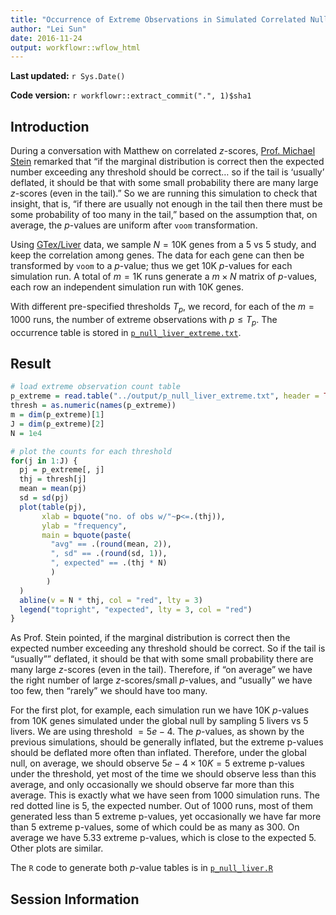 ```yaml
---
title: "Occurrence of Extreme Observations in Simulated Correlated Null Data"
author: "Lei Sun"
date: 2016-11-24
output: workflowr::wflow_html
---
```



**Last updated:** `r Sys.Date()`

**Code version:** `r workflowr::extract_commit(".", 1)$sha1`

## Introduction

During a conversation with Matthew on correlated $z$-scores, [Prof. Michael Stein](https://galton.uchicago.edu/~stein/) remarked that "if the marginal distribution is correct then the expected number exceeding any threshold should be correct... so if the tail is 'usually' deflated, it should be that with some small probability there are many large $z$-scores (even in the tail)." So we are running this simulation to check that insight, that is, "if there are usually not enough in the tail then there must be some probability of too many in the tail," based on the assumption that, on average, the $p$-values are uniform after `voom` transformation.

Using [GTex/Liver](https://github.com/LSun/truncash/tree/master/data/liver.csv) data, we sample $N = 10$K genes from a $5$ vs $5$ study, and keep the correlation among genes.  The data for each gene can then be transformed by `voom` to a $p$-value; thus we get $10$K $p$-values for each simulation run.  A total of $m = 1$K runs generate a $m \times N$ matrix of $p$-values, each row an independent simulation run with $10$K genes.

With different pre-specified thresholds $T_p$, we record, for each of the $m = 1000$ runs, the number of extreme observations with $p \leq T_p$.  The occurrence table is stored in [`p_null_liver_extreme.txt`](https://github.com/LSun/truncash/tree/master/output/p_null_liver_extreme.txt).

## Result

```r
# load extreme observation count table
p_extreme = read.table("../output/p_null_liver_extreme.txt", header = TRUE, check.names = FALSE)
thresh = as.numeric(names(p_extreme))
m = dim(p_extreme)[1]
J = dim(p_extreme)[2]
N = 1e4

# plot the counts for each threshold
for(j in 1:J) {
  pj = p_extreme[, j]
  thj = thresh[j]
  mean = mean(pj)
  sd = sd(pj)
  plot(table(pj),
       xlab = bquote("no. of obs w/"~p<=.(thj)),
       ylab = "frequency",
       main = bquote(paste(
         "avg" == .(round(mean, 2)),
         ", sd" == .(round(sd, 1)),
         ", expected" == .(thj * N)
         )
        )
  )
  abline(v = N * thj, col = "red", lty = 3)
  legend("topright", "expected", lty = 3, col = "red")
}
```

As Prof. Stein pointed, if the marginal distribution is correct then the expected number exceeding any threshold should be correct.  So if the tail is "usually"" deflated, it should be that with some small probability there are many large $z$-scores (even in the tail).  Therefore, if "on average" we have the right number of large $z$-scores/small $p$-values, and "usually" we have too few, then "rarely" we should have too many.

For the first plot, for example, each simulation run we have $10$K $p$-values from $10$K genes simulated under the global null by sampling 5 livers vs 5 livers.  We are using threshold $= 5e-4$.  The $p$-values, as shown by the previous simulations, should be generally inflated, but the extreme p-values should be deflated more often than inflated.  Therefore, under the global null, on average, we should observe $5e-4 \times 10K = 5$ extreme p-values under the threshold, yet most of the time we should observe less than this average, and only occasionally we should observe far more than this average.  This is exactly what we have seen from 1000 simulation runs.  The red dotted line is 5, the expected number.  Out of 1000 runs, most of them generated less than 5 extreme p-values, yet occasionally we have far more than 5 extreme p-values, some of which could be as many as 300.  On average we have 5.33 extreme p-values, which is close to the expected 5.  Other plots are similar.

The `R` code to generate both $p$-value tables is in [`p_null_liver.R`](https://github.com/LSun/truncash/tree/master/code/p_null_liver.R)

## Session Information

